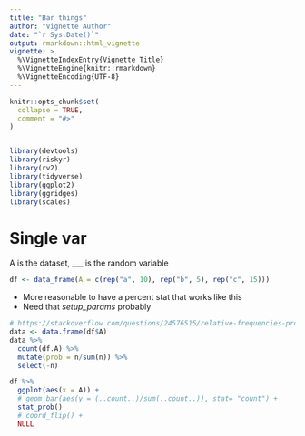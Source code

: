 ```yaml
---
title: "Bar things"
author: "Vignette Author"
date: "`r Sys.Date()`"
output: rmarkdown::html_vignette
vignette: >
  %\VignetteIndexEntry{Vignette Title}
  %\VignetteEngine{knitr::rmarkdown}
  %\VignetteEncoding{UTF-8}
---
```


```r
knitr::opts_chunk$set(
  collapse = TRUE,
  comment = "#>"
)


library(devtools)
library(riskyr)
library(rv2)
library(tidyverse)
library(ggplot2)
library(ggridges)
library(scales) 
```

# Single var

A is the dataset, ___ is the random variable

```r
df <- data_frame(A = c(rep("a", 10), rep("b", 5), rep("c", 15)))
```


- More reasonable to have a percent stat that works like this
- Need that _setup_params_ probably

```r
# https://stackoverflow.com/questions/24576515/relative-frequencies-proportions-with-dplyr
data <- data.frame(df$A)
data %>%
  count(df.A) %>%
  mutate(prob = n/sum(n)) %>%
  select(-n)
```


```r
df %>%
  ggplot(aes(x = A)) + 
  # geom_bar(aes(y = (..count..)/sum(..count..)), stat= "count") + 
  stat_prob()
  # coord_flip() + 
  NULL
```

